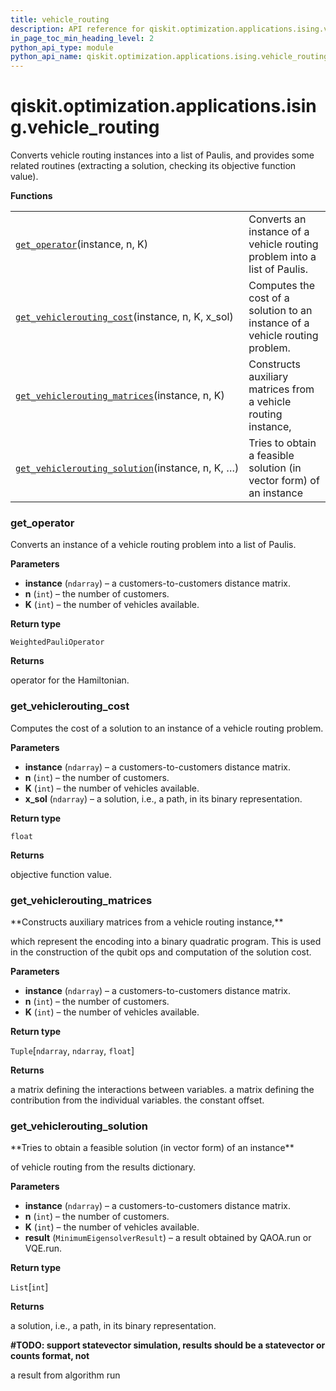 ```yaml
---
title: vehicle_routing
description: API reference for qiskit.optimization.applications.ising.vehicle_routing
in_page_toc_min_heading_level: 2
python_api_type: module
python_api_name: qiskit.optimization.applications.ising.vehicle_routing
---
```


<span id="qiskit-optimization-applications-ising-vehicle-routing" />

# qiskit.optimization.applications.ising.vehicle\_routing

Converts vehicle routing instances into a list of Paulis, and provides some related routines (extracting a solution, checking its objective function value).

**Functions**

|                                                                                                                                                                                                                              |                                                                              |
| ---------------------------------------------------------------------------------------------------------------------------------------------------------------------------------------------------------------------------- | ---------------------------------------------------------------------------- |
| [`get_operator`](#qiskit.optimization.applications.ising.vehicle_routing.get_operator "qiskit.optimization.applications.ising.vehicle_routing.get_operator")(instance, n, K)                                                 | Converts an instance of a vehicle routing problem into a list of Paulis.     |
| [`get_vehiclerouting_cost`](#qiskit.optimization.applications.ising.vehicle_routing.get_vehiclerouting_cost "qiskit.optimization.applications.ising.vehicle_routing.get_vehiclerouting_cost")(instance, n, K, x\_sol)        | Computes the cost of a solution to an instance of a vehicle routing problem. |
| [`get_vehiclerouting_matrices`](#qiskit.optimization.applications.ising.vehicle_routing.get_vehiclerouting_matrices "qiskit.optimization.applications.ising.vehicle_routing.get_vehiclerouting_matrices")(instance, n, K)    | Constructs auxiliary matrices from a vehicle routing instance,               |
| [`get_vehiclerouting_solution`](#qiskit.optimization.applications.ising.vehicle_routing.get_vehiclerouting_solution "qiskit.optimization.applications.ising.vehicle_routing.get_vehiclerouting_solution")(instance, n, K, …) | Tries to obtain a feasible solution (in vector form) of an instance          |

### get\_operator

<Function id="qiskit.optimization.applications.ising.vehicle_routing.get_operator" name="get_operator" github="https://github.com/qiskit-community/qiskit-aqua/tree/stable/0.9/qiskit/optimization/applications/ising/vehicle_routing.py" signature="get_operator(instance, n, K)">
  Converts an instance of a vehicle routing problem into a list of Paulis.

  **Parameters**

  *   **instance** (`ndarray`) – a customers-to-customers distance matrix.
  *   **n** (`int`) – the number of customers.
  *   **K** (`int`) – the number of vehicles available.

  **Return type**

  `WeightedPauliOperator`

  **Returns**

  operator for the Hamiltonian.
</Function>

### get\_vehiclerouting\_cost

<Function id="qiskit.optimization.applications.ising.vehicle_routing.get_vehiclerouting_cost" name="get_vehiclerouting_cost" github="https://github.com/qiskit-community/qiskit-aqua/tree/stable/0.9/qiskit/optimization/applications/ising/vehicle_routing.py" signature="get_vehiclerouting_cost(instance, n, K, x_sol)">
  Computes the cost of a solution to an instance of a vehicle routing problem.

  **Parameters**

  *   **instance** (`ndarray`) – a customers-to-customers distance matrix.
  *   **n** (`int`) – the number of customers.
  *   **K** (`int`) – the number of vehicles available.
  *   **x\_sol** (`ndarray`) – a solution, i.e., a path, in its binary representation.

  **Return type**

  `float`

  **Returns**

  objective function value.
</Function>

### get\_vehiclerouting\_matrices

<Function id="qiskit.optimization.applications.ising.vehicle_routing.get_vehiclerouting_matrices" name="get_vehiclerouting_matrices" github="https://github.com/qiskit-community/qiskit-aqua/tree/stable/0.9/qiskit/optimization/applications/ising/vehicle_routing.py" signature="get_vehiclerouting_matrices(instance, n, K)">
  **Constructs auxiliary matrices from a vehicle routing instance,**

  which represent the encoding into a binary quadratic program. This is used in the construction of the qubit ops and computation of the solution cost.

  **Parameters**

  *   **instance** (`ndarray`) – a customers-to-customers distance matrix.
  *   **n** (`int`) – the number of customers.
  *   **K** (`int`) – the number of vehicles available.

  **Return type**

  `Tuple`\[`ndarray`, `ndarray`, `float`]

  **Returns**

  a matrix defining the interactions between variables. a matrix defining the contribution from the individual variables. the constant offset.
</Function>

### get\_vehiclerouting\_solution

<Function id="qiskit.optimization.applications.ising.vehicle_routing.get_vehiclerouting_solution" name="get_vehiclerouting_solution" github="https://github.com/qiskit-community/qiskit-aqua/tree/stable/0.9/qiskit/optimization/applications/ising/vehicle_routing.py" signature="get_vehiclerouting_solution(instance, n, K, result)">
  **Tries to obtain a feasible solution (in vector form) of an instance**

  of vehicle routing from the results dictionary.

  **Parameters**

  *   **instance** (`ndarray`) – a customers-to-customers distance matrix.
  *   **n** (`int`) – the number of customers.
  *   **K** (`int`) – the number of vehicles available.
  *   **result** (`MinimumEigensolverResult`) – a result obtained by QAOA.run or VQE.run.

  **Return type**

  `List`\[`int`]

  **Returns**

  a solution, i.e., a path, in its binary representation.

  **#TODO: support statevector simulation, results should be a statevector or counts format, not**

  a result from algorithm run
</Function>

